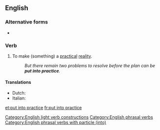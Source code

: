 ==English==

===Alternative forms===
* {{l|en|put in practice}}

===Verb===
{{en-verb|head=[[put]] [[into]] [[practice]]|puts into practice|putting into practice|put into practice}}

# {{label|en|transitive|idiomatic}} To make (something) a [[practical]] [[reality]].
#: ''But there remain two problems to resolve before the plan can be '''put into practice'''.''

====Translations====
{{trans-top|make something a practical reality}}
* Dutch: {{t|nl|in praktijk zetten}}
* Italian: {{t|it|mettere in pratica}}
{{trans-mid}}
{{trans-bottom}}

[[Category:English light verb constructions]]
[[et:put into practice]]
[[fr:put into practice]]
[[Category:English phrasal verbs]]
[[Category:English phrasal verbs with particle (into)]]